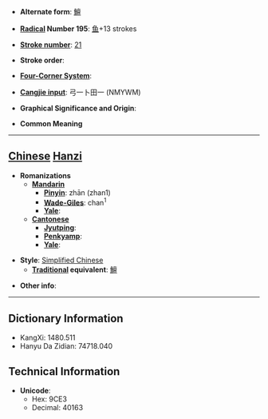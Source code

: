 * '''Alternate form''': [[鱣]]

* '''[[Wiktionary:Chinese radical index| Radical]] Number 195''': [[Wiktionary:Chinese radical index 鱼|鱼]]+13 strokes

* '''[[Wiktionary:Chinese total strokes index|Stroke number]]''': [[Wiktionary:Chinese total strokes index 21|21]]

* '''Stroke order''': 

* '''[[Wiktionary:Chinese four corner index|Four-Corner System]]''': 

* '''[[Wiktionary:Chinese Cangjie index|Cangjie input]]''': 弓一卜田一 (NMYWM)

* '''Graphical Significance and Origin''': 

* '''Common Meaning'''

----

== [[Chinese]] [[Hanzi]] ==

* '''Romanizations'''
** '''[[Mandarin]]'''
*** '''[[Pinyin]]''': zhān (zhan1)
*** '''[[Wade-Giles]]''': chan<sup>1</sup>
*** '''[[Yale]]''': 
** '''[[Cantonese]]'''
*** '''[[Jyutping]]''':
*** '''[[Penkyamp]]''': 
*** '''[[Yale]]''': 

* '''Style''': [[Simplified Chinese]] 
** '''[[Traditional Chinese|Traditional]] equivalent''': [[鱣]]

* '''Other info''': 

----

== Dictionary Information ==

* KangXi: 1480.511
* Hanyu Da Zidian: 74718.040

== Technical Information ==

* '''Unicode''':
** Hex: 9CE3
** Decimal: 40163